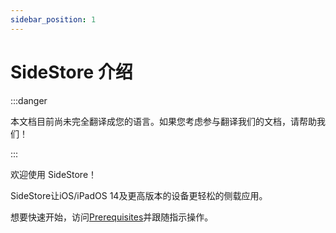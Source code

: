 ```yaml
---
sidebar_position: 1
---
```


# SideStore 介绍

:::danger

本文档目前尚未完全翻译成您的语言。如果您考虑参与翻译我们的文档，请帮助我们！

:::


欢迎使用 SideStore！

SideStore让iOS/iPadOS 14及更高版本的设备更轻松的侧载应用。

想要快速开始，访问[Prerequisites](installation/prerequisites.mdx)并跟随指示操作。
